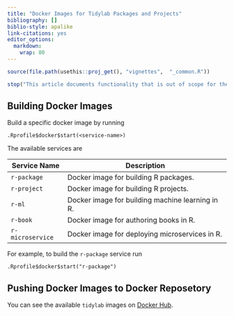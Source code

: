 ---
title: "Docker Images for Tidylab Packages and Projects"
bibliography: []
biblio-style: apalike
link-citations: yes
editor_options: 
  markdown: 
    wrap: 80
---

```{r, include = FALSE}
source(file.path(usethis::proj_get(), "vignettes",  "_common.R"))
```

```{r, error=TRUE}
stop("This article documents functionality that is out of scope for the package version hosted on CRAN.")
```

## Building Docker Images

Build a specific docker image by running

    .Rprofile$docker$start(<service-name>)

The available services are

| Service Name     | Description                                      |
|------------------|--------------------------------------------------|
| `r-package`      | Docker image for building R packages.            |
| `r-project`      | Docker image for building R projects.            |
| `r-ml`           | Docker image for building machine learning in R. |
| `r-book`         | Docker image for authoring books in R.           |
| `r-microservice` | Docker image for deploying microservices in R.   |

For example, to build the `r-package` service run

    .Rprofile$docker$start("r-package")

## Pushing Docker Images to Docker Reposetory

You can see the available `tidylab` images on [Docker Hub](https://hub.docker.com/orgs/tidylab/repositories).

